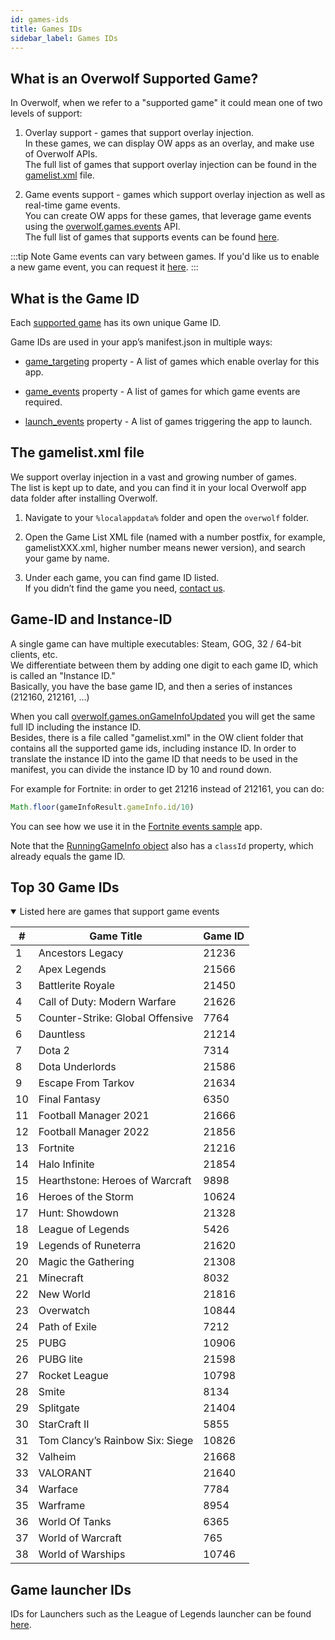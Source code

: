 ```yaml
---
id: games-ids
title: Games IDs
sidebar_label: Games IDs
---
```


## What is an Overwolf Supported Game?

In Overwolf, when we refer to a "supported game" it could mean one of two levels of support:

1. Overlay support - games that support overlay injection.  
   In these games, we can display OW apps as an overlay, and make use of Overwolf APIs.  
   The full list of games that support overlay injection can be found in the [gamelist.xml](#the-gamelistxml-file) file.

2. Game events support - games which support overlay injection as well as real-time game events.  
   You can create OW apps for these games, that leverage game events using the [overwolf.games.events](overwolf-games-events) API.   
   The full list of games that supports events can be found [here](../status/all).

 :::tip Note
 Game events can vary between games. If you'd like us to enable a new game event, you can request it [here](https://discuss.overwolf.com/c/game-events-features/42).
 :::

## What is the Game ID

Each [supported game](#what-is-an-overwolf-supported-game) has its own unique Game ID.

Game IDs are used in your app’s manifest.json in multiple ways:  

* [game_targeting](manifest-json#game_targeting) property - A list of games which enable overlay for this app.  

* [game_events](manifest-json#game_events) property - A list of games for which game events are required.

* [launch_events](manifest-json#launch_events) property -  A list of games triggering the app to launch.

## The gamelist.xml file

We support overlay injection in a vast and growing number of games.  
The list is kept up to date, and you can find it in your local Overwolf app data folder after installing Overwolf.

1. Navigate to your `%localappdata%` folder and open the `overwolf` folder.

2. Open the Game List XML file (named with a number postfix, for example, gamelistXXX.xml, higher number means newer version), and search your game by name.

3. Under each game, you can find game ID listed.  
   If you didn’t find the game you need, [contact us](../support/contact-us).

## Game-ID and Instance-ID

A single game can have multiple executables: Steam, GOG, 32 / 64-bit clients, etc.  
We differentiate between them by adding one digit to each game ID, which is called an "Instance ID."  
Basically, you have the base game ID, and then a series of instances (212160, 212161, …) 

When you call [overwolf.games.onGameInfoUpdated](overwolf-games#ongameinfoupdated) you will get the same full ID including the instance ID.  
Besides, there is a file called "gamelist.xml" in the OW client folder that contains all the supported game ids, including instance ID.
In order to translate the instance ID into the game ID that needs to be used in the manifest, you can divide the instance ID by 10 and round down.

For example for Fortnite: in order to get 21216 instead of 212161, you can do:

```js
Math.floor(gameInfoResult.gameInfo.id/10)
```

You can see how we use it in the [Fortnite events sample](https://github.com/overwolf/events-sample-apps/blob/master/fortnite-sample-app/main.js#L81) app.

Note that the [RunningGameInfo object](overwolf-games#runninggameinfo-object) also has a `classId` property, which already equals the game ID.

## Top 30 Game IDs

<details open>
<summary>Listed here are games that support game events</summary>

| # | Game Title | Game ID |
| --- | --- | --- |
| 1 | Ancestors Legacy | 21236 |
| 2 | Apex Legends | 21566 |
| 3 | Battlerite Royale | 21450 |
| 4 | Call of Duty: Modern Warfare | 21626 |
| 5 | Counter-Strike: Global Offensive | 7764 |
| 6 | Dauntless | 21214 |
| 7 | Dota 2 | 7314 |
| 8 | Dota Underlords | 21586 |
| 9 | Escape From Tarkov | 21634 |
| 10 | Final Fantasy | 6350 |
| 11 | Football Manager 2021 | 21666 |
| 12 | Football Manager 2022 | 21856 |
| 13 | Fortnite | 21216 |
| 14 | Halo Infinite | 21854 |
| 15 | Hearthstone: Heroes of Warcraft | 9898 |
| 16 | Heroes of the Storm | 10624 |
| 17 | Hunt: Showdown | 21328 |
| 18 | League of Legends | 5426 |
| 19 | Legends of Runeterra | 21620 |
| 20 | Magic the Gathering | 21308 |
| 21 | Minecraft | 8032 |
| 22 | New World | 21816 |
| 23 | Overwatch | 10844 |
| 24 | Path of Exile | 7212 |
| 25 | PUBG | 10906 |
| 26 | PUBG lite | 21598 |
| 27 | Rocket League | 10798 |
| 28 | Smite | 8134 |
| 29 | Splitgate | 21404 |
| 30 | StarCraft II | 5855 |
| 31 | Tom Clancy’s Rainbow Six: Siege | 10826 |
| 32 | Valheim | 21668 |
| 33 | VALORANT | 21640 |
| 34 | Warface | 7784 |
| 35 | Warframe | 8954 |
| 36 | World Of Tanks | 6365 |
| 37 | World of Warcraft | 765 |
| 38 | World of Warships | 10746 |

</details>

## Game launcher IDs

IDs for Launchers such as the League of Legends launcher can be found [here](launchers-ids).
